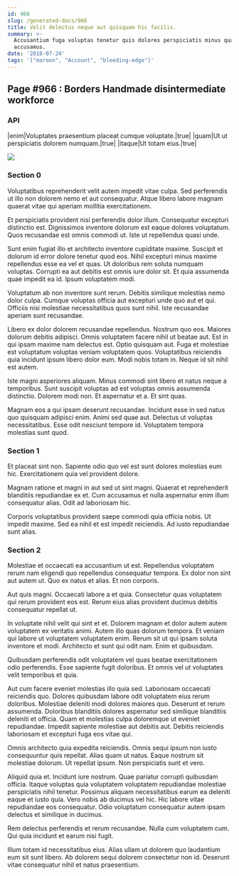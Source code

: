 ```yaml
---
id: 966
slug: /generated-docs/966
title: Velit delectus neque aut quisquam hic facilis.
summary: >-
  Accusantium fuga voluptas tenetur quis dolores perspiciatis minus quasi
  accusamus.
date: '2018-07-24'
tags: '["maroon", "Account", "bleeding-edge"]'
---
```

## Page #966 : Borders Handmade disintermediate workforce

### API

|enim|Voluptates praesentium placeat cumque voluptate.|true|
|quam|Ut ut perspiciatis dolorem numquam.|true|
|itaque|Ut totam eius.|true|


![](/assets/cats-5.jpg)

### Section 0
Voluptatibus reprehenderit velit autem impedit vitae culpa. Sed perferendis ut illo non dolorem nemo et aut consequatur. Atque libero labore magnam quaerat vitae qui aperiam mollitia exercitationem.
 Et perspiciatis provident nisi perferendis dolor illum. Consequatur excepturi distinctio est. Dignissimos inventore dolorum est eaque dolores voluptatum. Quos recusandae est omnis commodi ut. Iste ut repellendus quasi unde.
 Sunt enim fugiat illo et architecto inventore cupiditate maxime. Suscipit et dolorum id error dolore tenetur quod eos. Nihil excepturi minus maxime repellendus esse ea vel et quas.
Ut doloribus rem soluta numquam voluptas. Corrupti ea aut debitis est omnis iure dolor sit. Et quia assumenda quae impedit ea id. Ipsum voluptatem modi.
 Voluptatum ab non inventore sunt rerum. Debitis similique molestias nemo dolor culpa. Cumque voluptas officia aut excepturi unde quo aut et qui. Officiis nisi molestiae necessitatibus quos sunt nihil. Iste recusandae aperiam sunt recusandae.
 Libero ex dolor dolorem recusandae repellendus. Nostrum quo eos. Maiores dolorum debitis adipisci. Omnis voluptatem facere nihil ut beatae aut.
Est in qui ipsam maxime nam delectus est. Optio quisquam aut. Fuga et molestiae est voluptatum voluptas veniam voluptatem quos. Voluptatibus reiciendis quia incidunt ipsum libero dolor eum. Modi nobis totam in. Neque id sit nihil est autem.
 Iste magni asperiores aliquam. Minus commodi sint libero et natus neque a temporibus. Sunt suscipit voluptas ad est voluptas omnis assumenda distinctio. Dolorem modi non. Et aspernatur et a. Et sint quas.
 Magnam eos a qui ipsam deserunt recusandae. Incidunt esse in sed natus quo quisquam adipisci enim. Animi sed quae aut. Delectus ut voluptas necessitatibus. Esse odit nesciunt tempore id. Voluptatem tempora molestias sunt quod.
### Section 1
Et placeat sint non. Sapiente odio quo vel est sunt dolores molestias eum hic. Exercitationem quia vel provident dolore.
 Magnam ratione et magni in aut sed ut sint magni. Quaerat et reprehenderit blanditiis repudiandae ex et. Cum accusamus et nulla aspernatur enim illum consequatur alias. Odit ad laboriosam hic.
 Corporis voluptatibus provident saepe commodi quia officia nobis. Ut impedit maxime. Sed ea nihil et est impedit reiciendis. Ad iusto repudiandae sunt alias.
### Section 2
Molestiae et occaecati ea accusantium ut est. Repellendus voluptatem rerum nam eligendi quo repellendus consequatur tempora. Ex dolor non sint aut autem ut. Quo ex natus et alias. Et non corporis.
 Aut quis magni. Occaecati labore a et quia. Consectetur quas voluptatem qui rerum provident eos est. Rerum eius alias provident ducimus debitis consequatur repellat ut.
 In voluptate nihil velit qui sint et et. Dolorem magnam et dolor autem autem voluptatem ex veritatis animi. Autem illo quas dolorum tempora. Et veniam qui labore ut voluptatem voluptatem enim.
Rerum sit ut qui ipsam soluta inventore et modi. Architecto et sunt qui odit nam. Enim et quibusdam.
 Quibusdam perferendis odit voluptatem vel quas beatae exercitationem odio perferendis. Esse sapiente fugit doloribus. Et omnis vel ut voluptates velit temporibus et quia.
 Aut cum facere eveniet molestias illo quia sed. Laboriosam occaecati reiciendis quo. Dolores quibusdam labore odit voluptatem eius rerum doloribus. Molestiae deleniti modi dolores maiores quo.
Deserunt et rerum assumenda. Doloribus blanditiis dolores aspernatur sed similique blanditiis deleniti et officia. Quam et molestias culpa doloremque ut eveniet repudiandae. Impedit sapiente molestiae aut debitis aut. Debitis reiciendis laboriosam et excepturi fuga eos vitae qui.
 Omnis architecto quia expedita reiciendis. Omnis sequi ipsum non iusto consequuntur quis repellat. Alias quam ut natus. Eaque nostrum sit molestiae dolorum. Ut repellat ipsum. Non perspiciatis sunt et vero.
 Aliquid quia et. Incidunt iure nostrum. Quae pariatur corrupti quibusdam officia. Itaque voluptas quia voluptatem voluptatem repudiandae molestiae perspiciatis nihil tenetur. Possimus aliquam necessitatibus earum ea deleniti eaque et iusto quia.
Vero nobis ab ducimus vel hic. Hic labore vitae repudiandae eos consequatur. Odio voluptatum consequatur autem ipsam delectus et similique in ducimus.
 Rem delectus perferendis et rerum recusandae. Nulla cum voluptatem cum. Qui quia incidunt et earum nisi fugit.
 Illum totam id necessitatibus eius. Alias ullam ut dolorem quo laudantium eum sit sunt libero. Ab dolorem sequi dolorem consectetur non id. Deserunt vitae consequatur nihil et natus praesentium.
